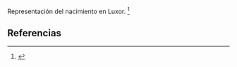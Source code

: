 Representación del nacimiento en Luxor. <ref>{{lib|LU|111|0|5}}</ref> 

== Referencias ==

<references />
